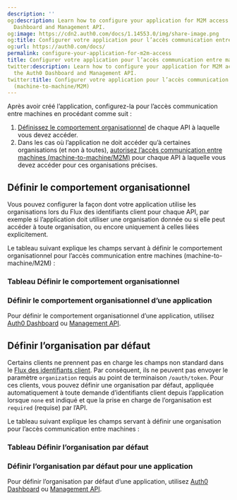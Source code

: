 ```yaml
---
description: ''
og:description: Learn how to configure your application for M2M access using the Auth0
  Dashboard and Management API.
og:image: https://cdn2.auth0.com/docs/1.14553.0/img/share-image.png
og:title: Configurer votre application pour l’accès communication entre machines (machine-to-machine/M2M)
og:url: https://auth0.com/docs/
permalink: configure-your-application-for-m2m-access
title: Configurer votre application pour l’accès communication entre machines (machine-to-machine/M2M)
twitter:description: Learn how to configure your application for M2M access using
  the Auth0 Dashboard and Management API.
twitter:title: Configurer votre application pour l’accès communication entre machines
  (machine-to-machine/M2M)
---
```


Après avoir créé l’application, configurez-la pour l’accès communication entre machines en procédant comme suit :

1. [Définissez le comportement organisationnel](#define-organization-behavior) de chaque API à laquelle vous devez accéder.
2. Dans les cas où l’application ne doit accéder qu’à certaines organisations (et non à toutes), [autorisez l’accès communication entre machines (machine-to-machine/M2M)](/manage-users/organizations/organizations-for-m2m-applications/authorize-m2m-access) pour chaque API à laquelle vous devez accéder pour ces organisations précises.

## Définir le comportement organisationnel

Vous pouvez configurer la façon dont votre application utilise les organisations lors du Flux des identifiants client pour chaque API, par exemple si l’application doit utiliser une organisation donnée ou si elle peut accéder à toute organisation, ou encore uniquement à celles liées explicitement.

Le tableau suivant explique les champs servant à définir le comportement organisationnel pour l’accès communication entre machines (machine-to-machine/M2M) :

### Tableau Définir le comportement organisationnel



### Définir le comportement organisationnel d’une application

Pour définir le comportement organisationnel d’une application, utilisez [Auth0 Dashboard](https://manage.auth0.com/) ou [Management API](https://auth0.com/docs/api/management/v2).



## Définir l’organisation par défaut

Certains clients ne prennent pas en charge les champs non standard dans le [Flux des identifiants client](/login/flows/client-credentials-flow). Par conséquent, ils ne peuvent pas envoyer le paramètre `organization` requis au point de terminaison `/oauth/token`. Pour ces clients, vous pouvez définir une organisation par défaut, appliquée automatiquement à toute demande d’identifiants client depuis l’application lorsque `none` est indiqué et que la prise en charge de l’organisation est `required` (requise) par l’API.



Le tableau suivant explique les champs servant à définir une organisation pour l’accès communication entre machines :

### Tableau Définir l’organisation par défaut



### Définir l’organisation par défaut pour une application

Pour définir l’organisation par défaut d’une application, utilisez [Auth0 Dashboard](https://manage.auth0.com/) ou [Management API](https://auth0.com/docs/api/management/v2).